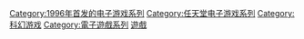 {{Catmore|精靈寶可夢系列遊戲列表}}

{{DEFAULTSORT:Pokemon}}
[[Category:1996年首发的电子游戏系列|Category:1996年首发的电子游戏系列]]
[[Category:任天堂电子游戏系列|Category:任天堂电子游戏系列]]
[[Category:科幻游戏|Category:科幻游戏]]
[[Category:電子遊戲系列|Category:電子遊戲系列]]
[[Category:寶可夢系列|遊戲]]